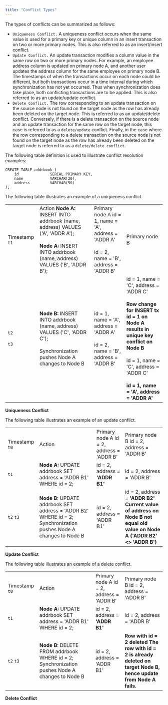 ```yaml
---
title: "Conflict Types"
---
```


<div id="conflict_types" class="registered_link"></div>

The types of conflicts can be summarized as follows:

-   `Uniqueness Conflict.` A uniqueness conflict occurs when the same value is used for a primary key or unique column in an insert transaction on two or more primary nodes. This is also referred to as an insert/insert conflict.
-   `Update Conflict.` An update transaction modifies a column value in the same row on two or more primary nodes. For example, an employee address column is updated on primary node A, and another user updates the address column for the same employee on primary node B. The timestamps of when the transactions occur on each node could be different, but both transactions occur in a time interval during which synchronization has not yet occurred. Thus when synchronization does take place, both conflicting transactions are to be applied. This is also referred to as an update/update conflict.
-   `Delete Conflict.` The row corresponding to an update transaction on the source node is not found on the target node as the row has already been deleted on the target node. This is referred to as an update/delete conflict. Conversely, if there is a delete transaction on the source node and an update transaction for the same row on the target node, this case is referred to as a `delete/update` conflict. Finally, in the case where the row corresponding to a delete transaction on the source node is not found on the target node as the row has already been deleted on the target node is referred to as a `delete/delete conflict`.

The following table definition is used to illustrate conflict resolution examples:

```text
CREATE TABLE addrbook (
    id              SERIAL PRIMARY KEY,
    name            VARCHAR(20),
    address         VARCHAR(50)
);
```

The following table illustrates an example of a uniqueness conflict.

|                            |                                                                                                                                                                           |                                                                                                               |                                                                                                                                                                                                                                                        |
| -------------------------- | ------------------------------------------------------------------------------------------------------------------------------------------------------------------------- | ------------------------------------------------------------------------------------------------------------- | ------------------------------------------------------------------------------------------------------------------------------------------------------------------------------------------------------------------------------------------------------ |
| Timestamp `t1`<br />       | Action **Node A:** INSERT INTO addrbook (name, address) VALUES ('A', 'ADDR A');<br /><br />**Node A:** INSERT INTO addrbook (name, address) VALUES ('B', 'ADDR B');<br /> | Primary node A id = 1, name = 'A', address = 'ADDR A'<br /><br />id = 2, name = 'B', address = 'ADDR B'<br /> | Primary node B<br />                                                                                                                                                                                                                                   |
| `t2`<br /><br />`t3`<br /> | **Node B:** INSERT INTO addrbook (name, address) VALUES ('C', 'ADDR C');<br /><br />Synchronization pushes Node A changes to Node B<br />                                 | id = 1, name = 'A', address = 'ADDR A'<br /><br />id = 2, name = 'B', address = 'ADDR B'<br />                | id = 1, name = 'C', address = 'ADDR C'<br /><br />**Row change for INSERT tx id = 1 on Node A results in unique key conflict on Node B**<br /><br />id = 1, name = 'C', address = 'ADDR C'<br /><br />**id = 1, name = 'A', address = 'ADDR A'**<br /> |

**Uniqueness Conflict**

The following table illustrates an example of an update conflict.

|                |                                                                                                                   |                                           |                                                                                                                                 |
| -------------- | ----------------------------------------------------------------------------------------------------------------- | ----------------------------------------- | ------------------------------------------------------------------------------------------------------------------------------- |
| Timestamp `t0` | Action                                                                                                            | Primary node A id = 2, address = 'ADDR B' | Primary node B id = 2, address = 'ADDR B'                                                                                       |
| `t1`           | **Node A:** UPDATE addrbook SET address = 'ADDR B1' WHERE id = 2;                                                 | id = 2, address = **'ADDR B1'**           | id = 2, address = 'ADDR B'                                                                                                      |
| `t2` `t3`      | **Node B:** UPDATE addrbook SET address = 'ADDR B2' WHERE id = 2; Synchronization pushes Node A changes to Node B | id = 2, address = 'ADDR B1'               | id = 2, address = **'ADDR B2'** **Current value of address on Node B not equal old value on Node A ('ADDR B2' &lt;> 'ADDR B')** |

**Update Conflict**

The following table illustrates an example of a delete conflict.

|                |                                                                                                |                                           |                                                                                                                          |
| -------------- | ---------------------------------------------------------------------------------------------- | ----------------------------------------- | ------------------------------------------------------------------------------------------------------------------------ |
| Timestamp `t0` | Action                                                                                         | Primary node A id = 2, address = 'ADDR B' | Primary node B id = 2, address = 'ADDR B'                                                                                |
| `t1`           | **Node A:** UPDATE addrbook SET address = 'ADDR B1' WHERE id = 2;                              | id = 2, address = **'ADDR B1'**           | id = 2, address = 'ADDR B'                                                                                               |
| `t2` `t3`      | **Node B:** DELETE FROM addrbook WHERE id = 2; Synchronization pushes Node A changes to Node B | id = 2, address = 'ADDR B1'               | **Row with id = 2 deleted** **The row with id = 2 is already deleted on target Node B, hence update from Node A fails.** |

**Delete Conflict**
